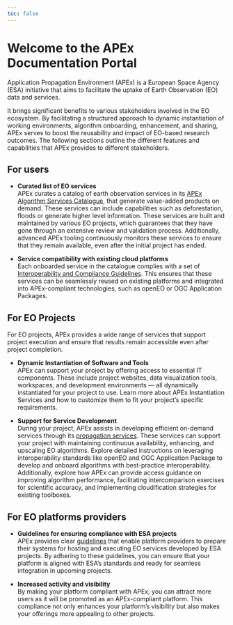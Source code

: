 ```yaml
---
toc: false
---
```


# Welcome to the APEx Documentation Portal

Application Propagation Environment (APEx) is a European Space Agency (ESA) initiative that aims to facilitate the
uptake of Earth Observation (EO) data and services.

It brings significant benefits to various stakeholders involved in the EO ecosystem. By facilitating a structured
approach to dynamic instantiation of working environments, algorithm onboarding, enhancement, and sharing, APEx serves to
boost the reusability and impact of EO-based research outcomes. The following sections outline the different features
and capabilities that APEx provides to different stakeholders.

## For users

* **Curated list of EO services**\
  APEx curates a catalog of earth observation services in
  its [APEx Algorithm Services Catalogue](propagation/onboarding.md#apex-algorithm-catalogue), that generate value-added
  products on demand. These services can include capabilities such as deforestation, floods or generate higher level
  information. These services are built and maintained by various EO projects, which guarantees that they have gone
  through an extensive review and validation process. Additionally, advanced APEx tooling continuously monitors these
  services to ensure that they remain available, even after the initial project has ended.

* **Service compatibility with existing cloud platforms**\
  Each onboarded service in the catalogue complies with a set
  of [Interoperability and Compliance Guidelines](interoperability/algohosting.md). This ensures that these services can
  be seamlessly reused on existing platforms and integrated into APEx-compliant technologies, such as openEO or OGC
  Application Packages.

[//]: # (For more information on how to invoke these services, please refer to [EO service usage]&#40;./eo_service_usage.qmd&#41;.)

## For EO Projects

For EO projects, APEx provides a wide range of services that support project execution and ensure that results remain
accessible even after project completion.

* **Dynamic Instantiation of Software and Tools**\
  APEx can support your project by offering access to essential IT components. These include project websites, data
  visualization tools, workspaces, and development environments — all dynamically instantiated for your project to use.
  Learn more about APEx Instantiation Services and how to customize them to fit your project’s specific requirements.

* **Support for Service Development**\
  During your project, APEx assists in developing efficient on-demand services through
  its [propagation services](./propagation/index.qmd). These services can support your project with maintaining
  continuous availability, enhancing, and upscaling EO algorithms. Explore detailed instructions on leveraging
  interoperability standards like openEO and OGC Application Package to develop and onboard algorithms with
  best-practice interoperability. Additionally, explore how APEx can provide access guidance on improving algorithm
  performance, facilitating intercomparison exercises for scientific accuracy, and implementing cloudification
  strategies for existing toolboxes.

## For EO platforms providers

* **Guidelines for ensuring compliance with ESA projects**\
  APEx provides clear [guidelines](interoperability/algohostingenv.md) that enable platform providers to prepare their
  systems for hosting and executing EO services developed by ESA projects. By adhering to these guidelines, you can
  ensure that your platform is aligned with ESA's standards and ready for seamless integration in upcoming projects.

* **Increased activity and visibility**\
  By making your platform compliant with APEx, you can attract more users as it will be promoted as an APEx-compliant
  platform. This compliance not only enhances your platform's visibility but also makes your offerings more appealing to
  other projects.
